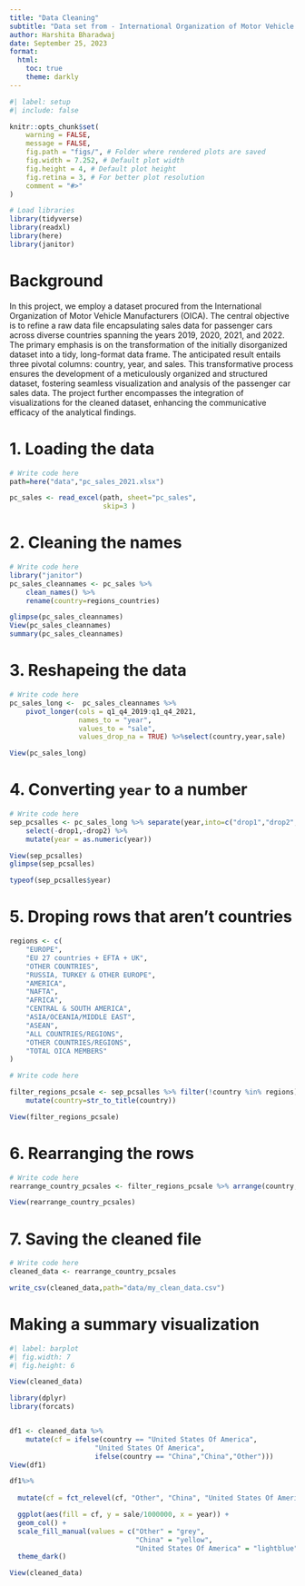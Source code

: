---
title: "Data Cleaning"
subtitle: "Data set from - International Organization of Motor Vehicle Manufacturers(OICA)"
author: Harshita Bharadwaj
date: September 25, 2023 
format:
  html:
    toc: true
    theme: darkly
---

```{r}
#| label: setup
#| include: false

knitr::opts_chunk$set(
    warning = FALSE,
    message = FALSE,
    fig.path = "figs/", # Folder where rendered plots are saved
    fig.width = 7.252, # Default plot width
    fig.height = 4, # Default plot height
    fig.retina = 3, # For better plot resolution
    comment = "#>"
)

# Load libraries
library(tidyverse)
library(readxl)
library(here)
library(janitor)
```

# **Background**

In this project, we employ a dataset procured from the International Organization of Motor Vehicle Manufacturers (OICA). The central objective is to refine a raw data file encapsulating sales data for passenger cars across diverse countries spanning the years 2019, 2020, 2021, and 2022. The primary emphasis is on the transformation of the initially disorganized dataset into a tidy, long-format data frame. The anticipated result entails three pivotal columns: country, year, and sales. This transformative process ensures the development of a meticulously organized and structured dataset, fostering seamless visualization and analysis of the passenger car sales data. The project further encompasses the integration of visualizations for the cleaned dataset, enhancing the communicative efficacy of the analytical findings.

# 1. Loading the data

```{r}
# Write code here
path=here("data","pc_sales_2021.xlsx")

pc_sales <- read_excel(path, sheet="pc_sales",
                       skip=3 )

```

# 2. Cleaning the names

```{r}
# Write code here
library("janitor")
pc_sales_cleannames <- pc_sales %>% 
    clean_names() %>% 
    rename(country=regions_countries)

glimpse(pc_sales_cleannames)
View(pc_sales_cleannames)
summary(pc_sales_cleannames)
```

# 3. Reshapeing the data

```{r}
# Write code here
pc_sales_long <-  pc_sales_cleannames %>%  
    pivot_longer(cols = q1_q4_2019:q1_q4_2021,
                 names_to = "year",
                 values_to = "sale",
                 values_drop_na = TRUE) %>%select(country,year,sale)

View(pc_sales_long)
```

# 4. Converting `year` to a number

```{r}
# Write code here
sep_pcsalles <- pc_sales_long %>% separate(year,into=c("drop1","drop2","year"), sep="_") %>% 
    select(-drop1,-drop2) %>% 
    mutate(year = as.numeric(year))

View(sep_pcsalles)
glimpse(sep_pcsalles)

typeof(sep_pcsalles$year)
```

# 5. Droping rows that aren't countries

```{r}
regions <- c(
    "EUROPE",
    "EU 27 countries + EFTA + UK",
    "OTHER COUNTRIES",
    "RUSSIA, TURKEY & OTHER EUROPE",
    "AMERICA",
    "NAFTA",
    "AFRICA",
    "CENTRAL & SOUTH AMERICA",
    "ASIA/OCEANIA/MIDDLE EAST",
    "ASEAN",
    "ALL COUNTRIES/REGIONS",
    "OTHER COUNTRIES/REGIONS",
    "TOTAL OICA MEMBERS"
)

# Write code here

filter_regions_pcsale <- sep_pcsalles %>% filter(!country %in% regions) %>% 
    mutate(country=str_to_title(country))

View(filter_regions_pcsale)
```

# 6. Rearranging the rows

```{r}
# Write code here
rearrange_country_pcsales <- filter_regions_pcsale %>% arrange(country,year) 

View(rearrange_country_pcsales)
```

# 7. Saving the cleaned file

```{r}
# Write code here
cleaned_data <- rearrange_country_pcsales

write_csv(cleaned_data,path="data/my_clean_data.csv")
```

# Making a summary visualization

```{r}
#| label: barplot
#| fig.width: 7
#| fig.height: 6

```

```{r}
View(cleaned_data)
```

```{r}
library(dplyr)
library(forcats)


df1 <- cleaned_data %>%
    mutate(cf = ifelse(country == "United States Of America",
                     "United States Of America",
                     ifelse(country == "China","China","Other"))) 
View(df1)
```

```{r}
df1%>% 
                    
  mutate(cf = fct_relevel(cf, "Other", "China", "United States Of America")) %>%

  ggplot(aes(fill = cf, y = sale/1000000, x = year)) +
  geom_col() +
  scale_fill_manual(values = c("Other" = "grey", 
                               "China" = "yellow", 
                               "United States Of America" = "lightblue")) +
  theme_dark()

View(cleaned_data)

```
